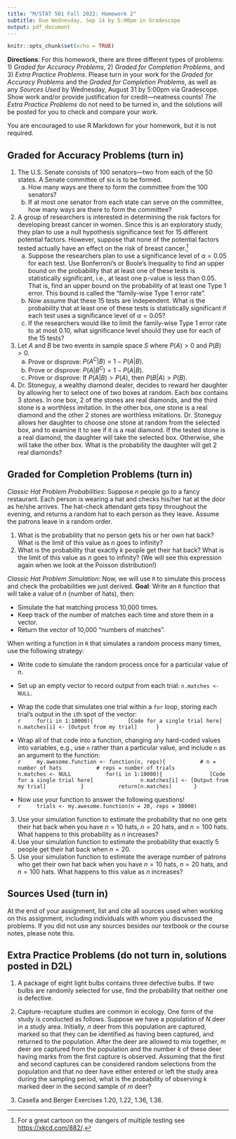 ```yaml
---
title: "M/STAT 501 Fall 2022: Homework 2"
subtitle: Due Wednesday, Sep 14 by 5:00pm in Gradescope
output: pdf_document
---
```


<!-- Material covered: Sections 1.2.3-1.3 -->

```r
knitr::opts_chunk$set(echo = TRUE)
```

**Directions**: For this homework, there are three different types of problems: 1) _Graded for Accuracy Problems_, 2) _Graded for Completion Problems_, and 3) _Extra Practice Problems_. Please turn in your work for the _Graded for Accuracy Problems_ and the _Graded for Completion Problems_, as well as any _Sources Used_ by Wednesday, August 31 by 5:00pm via Gradescope. Show work and/or provide justification for credit---neatness counts! _The Extra Practice Problems_ do not need to be turned in, and the solutions will be posted for you to check and compare your work.

You are encouraged to use R Markdown for your homework, but it is not required.

## Graded for Accuracy Problems (turn in)

1. The U.S. Senate consists of 100 senators---two from each of the 50 states.
A Senate committee of six is to be formed.
    a. How many ways are there to form the committee from the 100 senators?
    b. If at most one senator from each state can serve on the committee,
    how many ways are there to form the committee?

2. A group of researchers is interested in determining the risk factors for developing breast cancer in women. Since this is an exploratory study, they plan to use a null hypothesis significance test for 15 different potential factors.
However, suppose that none of the potential factors tested actually have an effect on the risk of breast cancer.^[For a great cartoon on the dangers of multiple testing see [https://xkcd.com/882/](https://xkcd.com/882/).]
    a. Suppose the researchers plan to use a significance level of $\alpha = 0.05$ for each test.
    Use Bonferroni's or Boole's Inequality to find an upper bound on the probability
    that at least one of these tests is statistically significant,
    i.e., at least one p-value is less than $0.05$.
    That is, find an upper bound on the probability of at least one Type 1 error.
    This bound is called the "family-wise Type 1 error rate".
    b. Now assume that these 15 tests are independent.
    What is the probability that at least one of these tests is statistically significant
    if each test uses a significance level of $\alpha = 0.05$?
    c. If the researchers would like to limit the family-wise Type 1 error rate to at most $0.10$,
    what significance level should they use for each of the 15 tests?

3. Let $A$ and $B$ be two events in sample space $S$ where $P(A) > 0$ and $P(B) > 0$.  
    a. Prove or disprove: $P(A^C | B) = 1 - P(A | B)$.
    b. Prove or disprove: $P(A | B^C) = 1 - P(A | B)$.
    c. Prove or disprove: If $P(A|B) > P(A)$, then $P(B|A) > P(B)$.
    
4. Dr. Stoneguy, a wealthy diamond dealer, decides to reward her daughter by allowing
her to select one of two boxes at random. Each box contains 3 stones.
In one box, 2 of the stones are real diamonds, and the third stone is a worthless imitation.
In the other box, one stone is a real diamond and the other 2 stones are worthless imitations.
Dr. Stoneguy allows her daughter to choose one stone at random from the selected box,
and to examine it to see if it is a real diamond. If the tested stone is a real diamond,
the daughter will take the selected box. Otherwise, she will take the other box.
What is the probability the daughter will get 2 real diamonds?

## Graded for Completion Problems (turn in)

_Classic Hat Problem Probabilities_: Suppose $n$ people go to a fancy restaurant. Each person is wearing a hat and checks his/her hat at the door as he/she arrives. The hat-check attendant gets tipsy throughout the evening, and returns a random hat to each person as they leave. Assume the patrons leave in a random order. 

1. What is the probability that no person gets his or her own hat back? What is the limit of this value as $n$ goes to infinity?
2. What is the probability that exactly $k$ people get their hat back? What is the limit of this value as $n$ goes to infinity? (We will see this expression again when we look at the Poisson distribution!)

_Classic Hat Problem Simulation_: Now, we will use `R` to simulate this process and check the probabilities we just derived. **Goal**: Write an `R` function that will take a value of $n$ (number of hats), then:

- Simulate the hat matching process 10,000 times.
- Keep track of the number of matches each time and store them in a vector.
- Return the vector of 10,000 "numbers of matches".

When writing a function in `R` that simulates a random process many times, use the following strategy:

- Write code to simulate the random process once for a particular value of $n$.
- Set up an empty vector to record output from each trial: `n.matches <- NULL`.
- Wrap the code that simulates one trial within a `for` loop, storing each trial's output in the `i`th spot of the vector:  
    ```r
    for(i in 1:10000){  
        [Code for a single trial here]
        n.matches[i] <- [Output from my trial] 
    }
    ```

- Wrap all of that code into a function, changing any hard-coded values into variables, e.g., use `n` rather than a particular value, and include `n` as an argument to the function:  
    ```r
    my.awesome.function <- function(n, reps){  
        # n = number of hats  
        # reps = number of trials  
        n.matches <- NULL  
        for(i in 1:10000){  
            [Code for a single trial here]  
            n.matches[i] <- [Output from my trial]  
        }  
        return(n.matches)  
    }
    ```

- Now use your function to answer the following questions!  
    ```r
    trials <- my.awesome.function(n = 20, reps = 10000)
    ```

3. Use your simulation function to estimate the probability that no one gets their hat back when you have $n = 10$ hats, $n = 20$ hats, and $n = 100$ hats. What happens to this probability as $n$ increases?
4. Use your simulation function to estimate the probability that exactly $5$ people get their hat back when $n = 20$.
5. Use your simulation function to estimate the average number of patrons who get their own hat back when you have $n = 10$ hats, $n = 20$ hats, and $n = 100$ hats. What happens to this value as $n$ increases?


## Sources Used (turn in)

At the end of your assignment, list and cite all sources used when working on this assignment, including individuals with whom you discussed the problems.
If you did not use any sources besides our textbook or the course notes, please note this.

## Extra Practice Problems (do not turn in, solutions posted in D2L)

1. A package of eight light bulbs contains three defective bulbs.
If two bulbs are randomly selected for use,
find the probability that neither one is defective.

2. Capture-recapture studies are common in ecology.
One form of the study is conducted as follows.
Suppose we have a population of $N$ deer in a study area.
Initially, $n$ deer from this population are captured,
marked so that they can be identified as having been captured,
and returned to the population. After the deer are allowed to mix together,
$m$ deer are captured from the population and the number $k$ of these deer
having marks from the first capture is observed.
Assuming that the first and second captures can be considered
random selections from the population and that no deer have either
entered or left the study area during the sampling period,
what is the probability of observing $k$ marked deer in the second sample of $m$ deer?

3. Casella and Berger Exercises 1.20, 1.22, 1.36, 1.38.
